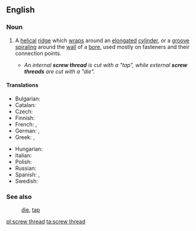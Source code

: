 ==English==
===Noun===
{{wikipedia}}
{{en-noun|head=[[screw]] [[thread]]}}
# {{context|engineering|lang=en}} A [[helical]] [[ridge]] which [[wrap#Verb|wrap]]s around an [[elongated]] [[cylinder]], or a [[groove]] [[spiral#Verb|spiraling]] around the [[wall]] of a [[bore]], used mostly on fasteners and their connection points.
#*''An internal '''screw thread''' is cut with a "tap", while external '''screw threads''' are cut with a "die".''

====Translations====
{{trans-top|helical ridge or groove}}
* Bulgarian: {{t-|bg|резба|f|tr=rezbá|sc=Cyrl}}
* Catalan: {{t-|ca|solc|m}}
* Czech: {{t+|cs|závit|m}}
* Finnish: {{t-|fi|kierre}}
* French: {{t+|fr|filetage|m}}, {{t+|fr|filet|m}}
* German: {{t+|de|Gewinde|n}}, {{t-|de|Gewindegang|m}}
* Greek: {{t+|el|σπείρωμα|n|tr=speíroma|sc=Grek}}, {{t+|el|πάσο|n|tr=páso|sc=Grek}}
{{trans-mid}}
* Hungarian: {{t+|hu|menet}}
* Italian: {{t+|it|filetto|m}}
* Polish: {{t-|pl|gwint|m}}
* Russian: {{t+|ru|резьба|f|tr=rez'bá}}
* Spanish: {{t-|es|rosca|f}}, {{t-|es|filete|m}}
* Swedish: {{t|sv|gänga|c}}
{{trans-bottom}}

===See also===
:[[die]], [[tap]]

[[pl:screw thread]]
[[ta:screw thread]]